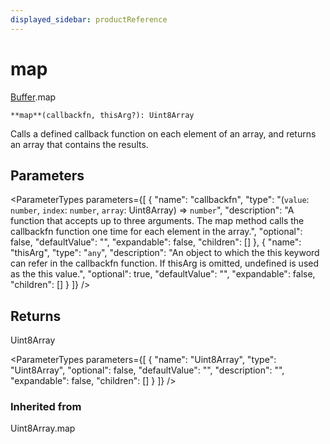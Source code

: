 ```yaml
---
displayed_sidebar: productReference
---
```



# map

[Buffer](../../interfaces/Buffer.mdx).map

`**map**(callbackfn, thisArg?): Uint8Array`

Calls a defined callback function on each element of an array, and returns an array that
contains the results.

## Parameters

<ParameterTypes parameters={[
  {
    "name": "callbackfn",
    "type": "(`value`: `number`, `index`: `number`, `array`: Uint8Array) => `number`",
    "description": "A function that accepts up to three arguments. The map method calls the callbackfn function one time for each element in the array.",
    "optional": false,
    "defaultValue": "",
    "expandable": false,
    "children": []
  },
  {
    "name": "thisArg",
    "type": "`any`",
    "description": "An object to which the this keyword can refer in the callbackfn function. If thisArg is omitted, undefined is used as the this value.",
    "optional": true,
    "defaultValue": "",
    "expandable": false,
    "children": []
  }
]} />

## Returns

Uint8Array

<ParameterTypes parameters={[
  {
    "name": "Uint8Array",
    "type": "Uint8Array",
    "optional": false,
    "defaultValue": "",
    "description": "",
    "expandable": false,
    "children": []
  }
]} />

### Inherited from

Uint8Array.map
